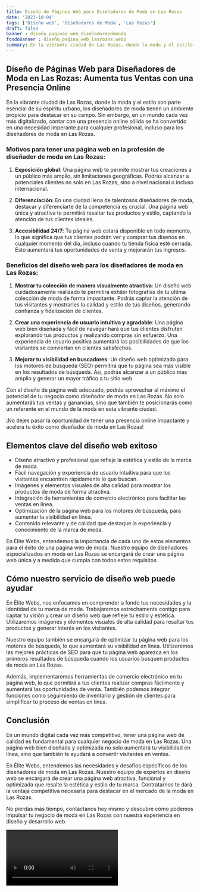 ```yaml
---
title: Diseño de Páginas Web para Diseñadores de Moda en Las Rozas
date: '2023-10-04'
tags: ['Diseño web', 'Diseñadores de Moda', 'Las Rozas']
draft: false
banner : diseño_paginas_web_diseñadoresdemoda
fondoBanner : diseño_pagina_web_lasrozas.webp
summary: En la vibrante ciudad de Las Rozas, donde la moda y el estilo son parte esencial de su espíritu urbano, los diseñadores de moda tienen un ambiente propicio para destacar en su campo. Sin embargo, en un mundo cada vez más digitalizado, contar con una presencia online sólida se ha convertido en una necesidad imperante para cualquier profesional, incluso para los diseñadores de moda en Las Rozas.
---
```


## Diseño de Páginas Web para Diseñadores de Moda en Las Rozas: Aumenta tus Ventas con una Presencia Online

En la vibrante ciudad de Las Rozas, donde la moda y el estilo son parte esencial de su espíritu urbano, los diseñadores de moda tienen un ambiente propicio para destacar en su campo. Sin embargo, en un mundo cada vez más digitalizado, contar con una presencia online sólida se ha convertido en una necesidad imperante para cualquier profesional, incluso para los diseñadores de moda en Las Rozas.

### Motivos para tener una página web en la profesión de diseñador de moda en Las Rozas:

1. **Exposición global**: Una página web te permite mostrar tus creaciones a un público más amplio, sin limitaciones geográficas. Podrás alcanzar a potenciales clientes no solo en Las Rozas, sino a nivel nacional o incluso internacional.

2. **Diferenciación**: En una ciudad llena de talentosos diseñadores de moda, destacar y diferenciarte de la competencia es crucial. Una página web única y atractiva te permitirá resaltar tus productos y estilo, captando la atención de tus clientes ideales.

3. **Accesibilidad 24/7**: Tu página web estará disponible en todo momento, lo que significa que tus clientes podrán ver y comprar tus diseños en cualquier momento del día, incluso cuando tu tienda física esté cerrada. Esto aumentará tus oportunidades de venta y mejorarán tus ingresos.

### Beneficios del diseño web para los diseñadores de moda en Las Rozas:

1. **Mostrar tu colección de manera visualmente atractiva**: Un diseño web cuidadosamente realizado te permitirá exhibir fotografías de tu última colección de moda de forma impactante. Podrás captar la atención de tus visitantes y mostrarles la calidad y estilo de tus diseños, generando confianza y fidelización de clientes.

2. **Crear una experiencia de usuario intuitiva y agradable**: Una página web bien diseñada y fácil de navegar hará que tus clientes disfruten explorando tus productos y realizando compras sin esfuerzo. Una experiencia de usuario positiva aumentará las posibilidades de que los visitantes se conviertan en clientes satisfechos.

3. **Mejorar tu visibilidad en buscadores**: Un diseño web optimizado para los motores de búsqueda (SEO) permitirá que tu página sea más visible en los resultados de búsqueda. Así, podrás alcanzar a un público más amplio y generar un mayor tráfico a tu sitio web.

Con el diseño de página web adecuado, podrás aprovechar al máximo el potencial de tu negocio como diseñador de moda en Las Rozas. No solo aumentarás tus ventas y ganancias, sino que también te posicionarás como un referente en el mundo de la moda en esta vibrante ciudad.

¡No dejes pasar la oportunidad de tener una presencia online impactante y acelera tu éxito como diseñador de moda en Las Rozas!

<GifSeo />

<Cta />

## Elementos clave del diseño web exitoso

- Diseño atractivo y profesional que refleje la estética y estilo de la marca de moda.
- Fácil navegación y experiencia de usuario intuitiva para que los visitantes encuentren rápidamente lo que buscan.
- Imágenes y elementos visuales de alta calidad para mostrar los productos de moda de forma atractiva.
- Integración de herramientas de comercio electrónico para facilitar las ventas en línea.
- Optimización de la página web para los motores de búsqueda, para aumentar la visibilidad en línea.
- Contenido relevante y de calidad que destaque la experiencia y conocimiento de la marca de moda.

En Élite Webs, entendemos la importancia de cada uno de estos elementos para el éxito de una página web de moda. Nuestro equipo de diseñadores especializados en moda en Las Rozas se encargará de crear una página web única y a medida que cumpla con todos estos requisitos. 

## Cómo nuestro servicio de diseño web puede ayudar

En Élite Webs, nos enfocamos en comprender a fondo tus necesidades y la identidad de tu marca de moda. Trabajaremos estrechamente contigo para captar tu visión y crear un diseño web que refleje tu estilo y estética. Utilizaremos imágenes y elementos visuales de alta calidad para resaltar tus productos y generar interés en los visitantes.

Nuestro equipo también se encargará de optimizar tu página web para los motores de búsqueda, lo que aumentará su visibilidad en línea. Utilizaremos las mejores prácticas de SEO para que tu página web aparezca en los primeros resultados de búsqueda cuando los usuarios busquen productos de moda en Las Rozas.

Además, implementaremos herramientas de comercio electrónico en tu página web, lo que permitirá a tus clientes realizar compras fácilmente y aumentará las oportunidades de venta. También podemos integrar funciones como seguimiento de inventario y gestión de clientes para simplificar tu proceso de ventas en línea.

## Conclusión

En un mundo digital cada vez más competitivo, tener una página web de calidad es fundamental para cualquier negocio de moda en Las Rozas. Una página web bien diseñada y optimizada no solo aumentará tu visibilidad en línea, sino que también te ayudará a convertir visitantes en ventas.

En Élite Webs, entendemos las necesidades y desafíos específicos de los diseñadores de moda en Las Rozas. Nuestro equipo de expertos en diseño web se encargará de crear una página web atractiva, funcional y optimizada que resalte la estética y estilo de tu marca. Contratarnos te dará la ventaja competitiva necesaria para destacar en el mercado de la moda en Las Rozas.

No pierdas más tiempo, contáctanos hoy mismo y descubre cómo podemos impulsar tu negocio de moda en Las Rozas con nuestra experiencia en diseño y desarrollo web.

<Video />

<CtaBot job='Diseñadores de Moda' city='Las Rozas'/>

<Gmaps query='Las Rozas+españa+maps' />